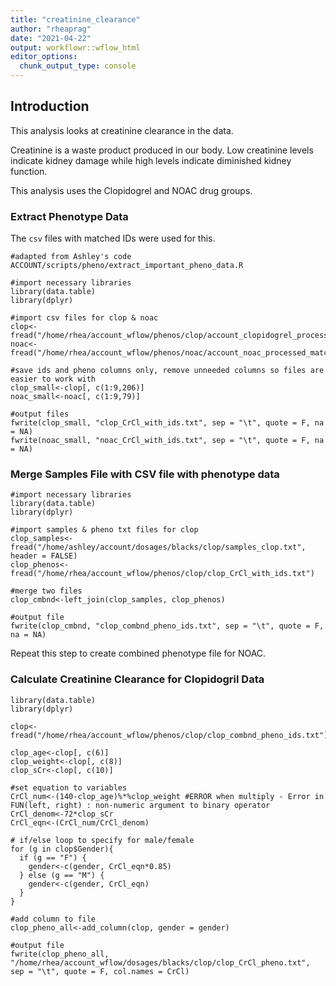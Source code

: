 ```yaml
---
title: "creatinine_clearance"
author: "rheaprag"
date: "2021-04-22"
output: workflowr::wflow_html
editor_options:
  chunk_output_type: console
---
```


## Introduction

This analysis looks at creatinine clearance in the data. 

Creatinine is a waste product produced in our body. Low creatinine levels indicate kidney damage while high levels indicate diminished kidney function.

This analysis uses the Clopidogrel and NOAC drug groups. 

### Extract Phenotype Data 

The `csv` files with matched IDs were used for this.

```{}
#adapted from Ashley's code ACCOUNT/scripts/pheno/extract_important_pheno_data.R

#import necessary libraries
library(data.table)
library(dplyr)

#import csv files for clop & noac
clop<-fread("/home/rhea/account_wflow/phenos/clop/account_clopidogrel_processed_matched_IDs_all.csv")
noac<-fread("/home/rhea/account_wflow/phenos/noac/account_noac_processed_matched_IDs_all.csv")

#save ids and pheno columns only, remove unneeded columns so files are easier to work with
clop_small<-clop[, c(1:9,206)]
noac_small<-noac[, c(1:9,79)]

#output files
fwrite(clop_small, "clop_CrCl_with_ids.txt", sep = "\t", quote = F, na = NA)
fwrite(noac_small, "noac_CrCl_with_ids.txt", sep = "\t", quote = F, na = NA)

```

### Merge Samples File with CSV file with phenotype data 

```{}
#import necessary libraries
library(data.table)
library(dplyr)

#import samples & pheno txt files for clop 
clop_samples<-fread("/home/ashley/account/dosages/blacks/clop/samples_clop.txt", header = FALSE)
clop_phenos<-fread("/home/rhea/account_wflow/phenos/clop/clop_CrCl_with_ids.txt")

#merge two files
clop_cmbnd<-left_join(clop_samples, clop_phenos)

#output file
fwrite(clop_cmbnd, "clop_combnd_pheno_ids.txt", sep = "\t", quote = F, na = NA)

```

Repeat this step to create combined phenotype file for NOAC.

### Calculate Creatinine Clearance for Clopidogril Data

```{}
library(data.table)
library(dplyr)

clop<-fread("/home/rhea/account_wflow/phenos/clop/clop_combnd_pheno_ids.txt")

clop_age<-clop[, c(6)]
clop_weight<-clop[, c(8)]
clop_sCr<-clop[, c(10)]

#set equation to variables
CrCl_num<-(140-clop_age)%*%clop_weight #ERROR when multiply - Error in FUN(left, right) : non-numeric argument to binary operator
CrCl_denom<-72*clop_sCr
CrCl_eqn<-(CrCl_num/CrCl_denom)

# if/else loop to specify for male/female
for (g in clop$Gender){
  if (g == "F") {
    gender<-c(gender, CrCl_eqn*0.85)
  } else (g == "M") {
    gender<-c(gender, CrCl_eqn)
  }
}

#add column to file
clop_pheno_all<-add_column(clop, gender = gender)

#output file
fwrite(clop_pheno_all, "/home/rhea/account_wflow/dosages/blacks/clop/clop_CrCl_pheno.txt", sep = "\t", quote = F, col.names = CrCl)
```
